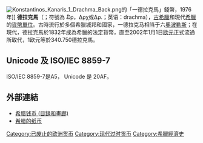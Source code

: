 {{Expand|time=2018-03-27T12:27:27+00:00}}
[[File:Konstantinos_Kanaris_1_Drachma_Back.png|thumb]]的「一德拉克馬」錢幣，1976年]]
'''德拉克馬'''（{{lang-el|δραχμή|drachmí}}；符號為 ₯，Δρχ或Δρ.；英语：drachma），[[古希臘|古希臘]]和現代[[希臘|希臘]]的[[貨幣單位|貨幣單位]]。古時流行於多個希臘城邦和國家，一德拉克马相当于六[[奧波勒斯|奧波勒斯]]；在現代，德拉克馬於1832年成為希臘的法定貨幣，直至2002年1月1日[[欧元|欧元]]正式流通所取代，1欧元等於340.750德拉克馬。

== Unicode 及 ISO/IEC 8859-7==
ISO/IEC 8859-7是A5，
Unicode 是 20AF。

== 外部連結 ==
* [http://www.ucoin.net/catalog/?country=greece&pid=33 希腊钱币 (目錄和畫廊)] {{Wayback|url=http://www.ucoin.net/catalog/?country=greece&pid=33 |date=20200413092401 }}
* [http://www.bis-ans-ende-der-welt.net/Griechenland-B-En.htm 希腊的纸币] {{Wayback|url=http://www.bis-ans-ende-der-welt.net/Griechenland-B-En.htm |date=20201122183929 }} {{en}} {{de}}

{{货币符号}}
[[Category:已废止的欧洲货币|Category:已废止的欧洲货币]]
[[Category:现代过时货币|Category:现代过时货币]]
[[Category:希臘經濟史|Category:希臘經濟史]]